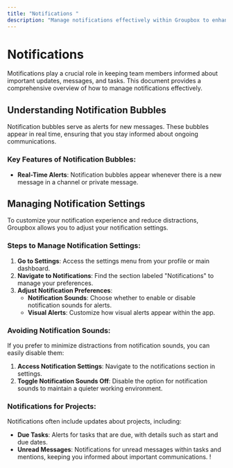 ```yaml
---
title: "Notifications "
description: "Manage notifications effectively within Groupbox to enhance your workflow."
---
```


# Notifications

Motifications play a crucial role in keeping team members informed about important updates, messages, and tasks. This document provides a comprehensive overview of how to manage notifications effectively.

## Understanding Notification Bubbles

Notification bubbles serve as alerts for new messages. These bubbles appear in real time, ensuring that you stay informed about ongoing communications.

### Key Features of Notification Bubbles:

- **Real-Time Alerts**: Notification bubbles appear whenever there is a new message in a channel or private message.

## Managing Notification Settings

To customize your notification experience and reduce distractions, Groupbox allows you to adjust your notification settings.

### Steps to Manage Notification Settings:

1. **Go to Settings**: Access the settings menu from your profile or main dashboard.
2. **Navigate to Notifications**: Find the section labeled "Notifications" to manage your preferences.
3. **Adjust Notification Preferences**:
   - **Notification Sounds**: Choose whether to enable or disable notification sounds for alerts.
   - **Visual Alerts**: Customize how visual alerts appear within the app.

### Avoiding Notification Sounds:

If you prefer to minimize distractions from notification sounds, you can easily disable them:

1. **Access Notification Settings**: Navigate to the notifications section in settings.
2. **Toggle Notification Sounds Off**: Disable the option for notification sounds to maintain a quieter working environment.

### Notifications for Projects:

Notifications often include updates about projects, including:

- **Due Tasks**: Alerts for tasks that are due, with details such as start and due dates.
- **Unread Messages**: Notifications for unread messages within tasks and mentions, keeping you informed about important communications.
!